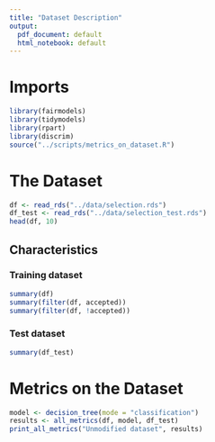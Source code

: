 ```yaml
---
title: "Dataset Description"
output:
  pdf_document: default
  html_notebook: default
---
```


# Imports
```r
library(fairmodels)
library(tidymodels)
library(rpart)
library(discrim)
source("../scripts/metrics_on_dataset.R")
```

# The Dataset
```r
df <- read_rds("../data/selection.rds")
df_test <- read_rds("../data/selection_test.rds")
head(df, 10)
```

## Characteristics
### Training dataset
```r
summary(df)
summary(filter(df, accepted))
summary(filter(df, !accepted))
```
### Test dataset
```r
summary(df_test)
```

# Metrics on the Dataset
```r
model <- decision_tree(mode = "classification")
results <- all_metrics(df, model, df_test)
print_all_metrics("Unmodified dataset", results)
```


